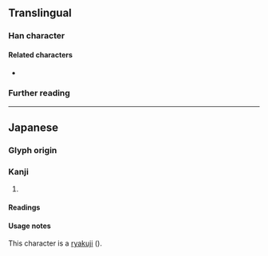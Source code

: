 {{also|第|矛|才}}
{{character info}}
==Translingual==

===Han character===
{{Han char|rn=6|rad=亅|as=03|sn=4|four=34202|canj=INNH,IDNH|ids=⿻⿹⿻乛亅丿丶}}

====Related characters====
* {{l|mul|第}} {{q|Orthodox form of {{lang|mul|㐧}}}}

===Further reading===
{{Han ref|kx=0085.191|uh=3427}}

----

==Japanese==

===Glyph origin===
{{ja-etym-kokuji}}

===Kanji===
{{ja-kanji|grade=uc|rs=亅03}}

# {{alt form|ja|第}}

====Readings====
{{ja-readings
|goon=だい
|kanon=てい
|kun=つい-で, やしき-, ただ
}}

====Usage notes====
This character is a [[w:ryakuji|ryakuji]] ({{m|ja|略字}}).